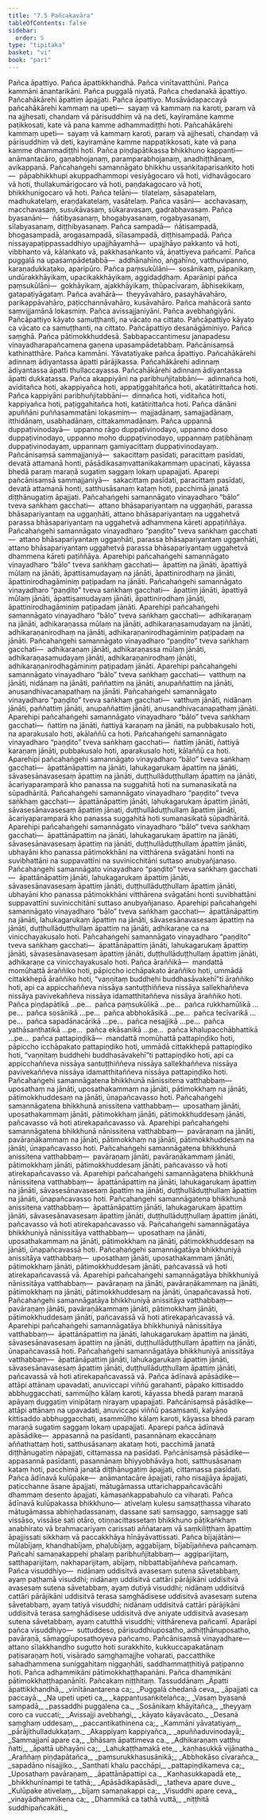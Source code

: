 ```yaml
---
title: "7.5 Pañcakavāra"
tableOfContents: false
sidebar:
  order: 5
type: "tipitaka"
basket: "vi"
book: "pari"
---
```



<DynamicBreadcrumb />

<Division number="325" book="pari" e="ch" v="5" p="230">

<Paragraph number="1502" book="pari">
Pañca āpattiyo. Pañca āpattikkhandhā. Pañca vinītavatthūni. Pañca kammāni ānantarikāni. Pañca puggalā niyatā. Pañca chedanakā āpattiyo. Pañcahākārehi āpattiṃ āpajjati. Pañca āpattiyo. Musāvādapaccayā pañcahākārehi kammaṃ na upeti—  sayaṃ vā kammaṃ na karoti, paraṃ vā na ajjhesati, chandaṃ vā pārisuddhiṃ vā na deti, kayiramāne kamme paṭikkosati, kate vā pana kamme adhammadiṭṭhi hoti. Pañcahākārehi kammaṃ upeti—  sayaṃ vā kammaṃ karoti, paraṃ vā ajjhesati, chandaṃ vā pārisuddhiṃ vā deti, kayiramāne kamme nappaṭikkosati, kate vā pana kamme dhammadiṭṭhi hoti. Pañca piṇḍapātikassa bhikkhuno kappanti—  anāmantacāro, gaṇabhojanaṃ, paramparabhojanaṃ, anadhiṭṭhānaṃ, avikappanā. Pañcahaṅgehi samannāgato bhikkhu ussaṅkitaparisaṅkito hoti—  pāpabhikkhupi akuppadhammopi vesiyāgocaro vā hoti, vidhavāgocaro vā hoti, thullakumārigocaro vā hoti, paṇḍakagocaro vā hoti, bhikkhunigocaro vā hoti. Pañca telāni—  tilatelaṃ, sāsapatelaṃ, madhukatelaṃ, eraṇḍakatelaṃ, vasātelaṃ. Pañca vasāni—  acchavasaṃ, macchavasaṃ, susukāvasaṃ, sūkaravasaṃ, gadrabhavasaṃ. Pañca byasanāni—  ñātibyasanaṃ, bhogabyasanaṃ, rogabyasanaṃ, sīlabyasanaṃ, diṭṭhibyasanaṃ. Pañca sampadā—  ñātisampadā, bhogasampadā, arogasampadā, sīlasampadā, diṭṭhisampadā. Pañca nissayapaṭippassaddhiyo upajjhāyamhā—  upajjhāyo pakkanto vā hoti, vibbhanto vā, kālaṅkato vā, pakkhasaṅkanto vā, āṇattiyeva pañcamī. Pañca puggalā na upasampādetabbā—  addhānahīno, aṅgahīno, vatthuvipanno, karaṇadukkaṭako, aparipūro. Pañca paṃsukūlāni—  sosānikaṃ, pāpaṇikaṃ, undūrakkhāyikaṃ, upacikakkhāyikaṃ, aggidaḍḍhaṃ. Aparānipi pañca paṃsukūlāni—  gokhāyikaṃ, ajakkhāyikaṃ, thūpacīvaraṃ, ābhisekikaṃ, gatapaṭiyāgataṃ. Pañca avahārā—  theyyāvahāro, pasayhāvahāro, parikappāvahāro, paṭicchannāvahāro, kusāvahāro. Pañca mahācorā santo saṃvijjamānā lokasmiṃ. Pañca avissajjaniyāni. Pañca avebhaṅgiyāni. Pañcāpattiyo kāyato samuṭṭhanti, na vācato na cittato. Pañcāpattiyo kāyato ca vācato ca samuṭṭhanti, na cittato. Pañcāpattiyo desanāgāminiyo. Pañca saṃghā. Pañca pātimokkhuddesā. Sabbapaccantimesu janapadesu vinayadharapañcamena gaṇena upasampādetabbaṃ. Pañcānisaṃsā kathinatthāre. Pañca kammāni. Yāvatatiyake pañca āpattiyo. Pañcahākārehi adinnaṃ ādiyantassa āpatti pārājikassa. Pañcahākārehi adinnaṃ ādiyantassa āpatti thullaccayassa. Pañcahākārehi adinnaṃ ādiyantassa āpatti dukkaṭassa. Pañca akappiyāni na paribhuñjitabbāni—  adinnañca hoti, aviditañca hoti, akappiyañca hoti, appaṭiggahitañca hoti, akatātirittañca hoti. Pañca kappiyāni paribhuñjitabbāni—  dinnañca hoti, viditañca hoti, kappiyañca hoti, paṭiggahitañca hoti, katātirittañca hoti. Pañca dānāni apuññāni puññasammatāni lokasmiṃ—  majjadānaṃ, samajjadānaṃ, itthidānaṃ, usabhadānaṃ, cittakammadānaṃ. Pañca uppannā duppaṭivinodayā—  uppanno rāgo duppaṭivinodayo, uppanno doso duppaṭivinodayo, uppanno moho duppaṭivinodayo, uppannaṃ paṭibhānaṃ duppaṭivinodayaṃ, uppannaṃ gamiyacittaṃ duppaṭivinodayaṃ. Pañcānisaṃsā sammajjaniyā—  sakacittaṃ pasīdati, paracittaṃ pasīdati, devatā attamanā honti, pāsādikasaṃvattanikakammaṃ upacinati, kāyassa bhedā paraṃ maraṇā sugatiṃ saggaṃ lokaṃ upapajjati. Aparepi pañcānisaṃsā sammajjaniyā—  sakacittaṃ pasīdati, paracittaṃ pasīdati, devatā attamanā honti, satthusāsanaṃ kataṃ hoti, pacchimā janatā diṭṭhānugatiṃ āpajjati.
</Paragraph>

<Paragraph number="1503" book="pari">
Pañcahaṅgehi samannāgato vinayadharo “bālo” tveva saṅkhaṃ gacchati—  attano bhāsapariyantaṃ na uggaṇhāti, parassa bhāsapariyantaṃ na uggaṇhāti, attano bhāsapariyantaṃ na uggahetvā parassa bhāsapariyantaṃ na uggahetvā adhammena kāreti appaṭiññāya. Pañcahaṅgehi samannāgato vinayadharo “paṇḍito” tveva saṅkhaṃ gacchati—  attano bhāsapariyantaṃ uggaṇhāti, parassa bhāsapariyantaṃ uggaṇhāti, attano bhāsapariyantaṃ uggahetvā parassa bhāsapariyantaṃ uggahetvā dhammena kāreti paṭiññāya. Aparehipi pañcahaṅgehi samannāgato vinayadharo “bālo” tveva saṅkhaṃ gacchati—  āpattiṃ na jānāti, āpattiyā mūlaṃ na jānāti, āpattisamudayaṃ na jānāti, āpattinirodhaṃ na jānāti, āpattinirodhagāminiṃ paṭipadaṃ na jānāti. Pañcahaṅgehi samannāgato vinayadharo “paṇḍito” tveva saṅkhaṃ gacchati—  āpattiṃ jānāti, āpattiyā mūlaṃ jānāti, āpattisamudayaṃ jānāti, āpattinirodhaṃ jānāti, āpattinirodhagāminiṃ paṭipadaṃ jānāti. Aparehipi pañcahaṅgehi samannāgato vinayadharo “bālo” tveva saṅkhaṃ gacchati—  adhikaraṇaṃ na jānāti, adhikaraṇassa mūlaṃ na jānāti, adhikaraṇasamudayaṃ na jānāti, adhikaraṇanirodhaṃ na jānāti, adhikaraṇanirodhagāminiṃ paṭipadaṃ na jānāti. Pañcahaṅgehi samannāgato vinayadharo “paṇḍito” tveva saṅkhaṃ gacchati—  adhikaraṇaṃ jānāti, adhikaraṇassa mūlaṃ jānāti, adhikaraṇasamudayaṃ jānāti, adhikaraṇanirodhaṃ jānāti, adhikaraṇanirodhagāminiṃ paṭipadaṃ jānāti. Aparehipi pañcahaṅgehi samannāgato vinayadharo “bālo” tveva saṅkhaṃ gacchati—  vatthuṃ na jānāti, nidānaṃ na jānāti, paññattiṃ na jānāti, anupaññattiṃ na jānāti, anusandhivacanapathaṃ na jānāti. Pañcahaṅgehi samannāgato vinayadharo “paṇḍito” tveva saṅkhaṃ gacchati—  vatthuṃ jānāti, nidānaṃ jānāti, paññattiṃ jānāti, anupaññattiṃ jānāti, anusandhivacanapathaṃ jānāti. Aparehipi pañcahaṅgehi samannāgato vinayadharo “bālo” tveva saṅkhaṃ gacchati—  ñattiṃ na jānāti, ñattiyā karaṇaṃ na jānāti, na pubbakusalo hoti, na aparakusalo hoti, akālaññū ca hoti. Pañcahaṅgehi samannāgato vinayadharo “paṇḍito” tveva saṅkhaṃ gacchati—  ñattiṃ jānāti, ñattiyā karaṇaṃ jānāti, pubbakusalo hoti, aparakusalo hoti, kālaññū ca hoti. Aparehipi pañcahaṅgehi samannāgato vinayadharo “bālo” tveva saṅkhaṃ gacchati—  āpattānāpattiṃ na jānāti, lahukagarukaṃ āpattiṃ na jānāti, sāvasesānavasesaṃ āpattiṃ na jānāti, duṭṭhullāduṭṭhullaṃ āpattiṃ na jānāti, ācariyaparamparā kho panassa na suggahitā hoti na sumanasikatā na sūpadhāritā. Pañcahaṅgehi samannāgato vinayadharo “paṇḍito” tveva saṅkhaṃ gacchati—  āpattānāpattiṃ jānāti, lahukagarukaṃ āpattiṃ jānāti, sāvasesānavasesaṃ āpattiṃ jānati, duṭṭhullāduṭṭhullaṃ āpattiṃ jānāti, ācariyaparamparā kho panassa suggahitā hoti sumanasikatā sūpadhāritā. Aparehipi pañcahaṅgehi samannāgato vinayadharo “bālo” tveva saṅkhaṃ gacchati—  āpattānāpattiṃ na jānāti, lahukagarukaṃ āpattiṃ na jānāti, sāvasesānavasesaṃ āpattiṃ na jānāti, duṭṭhullāduṭṭhullaṃ āpattiṃ jānāti, ubhayāni kho panassa pātimokkhāni na vitthārena svāgatāni honti na suvibhattāni na suppavattīni na suvinicchitāni suttaso anubyañjanaso. Pañcahaṅgehi samannāgato vinayadharo “paṇḍito” tveva saṅkhaṃ gacchati—  āpattānāpattiṃ jānāti, lahukagarukaṃ āpattiṃ jānāti, sāvasesānavasesaṃ āpattiṃ jānāti, duṭṭhullāduṭṭhullaṃ āpattiṃ jānāti, ubhayāni kho panassa pātimokkhāni vitthārena svāgatāni honti suvibhattāni suppavattīni suvinicchitāni suttaso anubyañjanaso. Aparehipi pañcahaṅgehi samannāgato vinayadharo “bālo” tveva saṅkhaṃ gacchati—  āpattānāpattiṃ na jānāti, lahukagarukaṃ āpattiṃ na jānāti, sāvasesānavasesaṃ āpattiṃ na jānāti, duṭṭhullāduṭṭhullaṃ āpattiṃ na jānāti, adhikaraṇe ca na vinicchayakusalo hoti. Pañcahaṅgehi samannāgato vinayadharo “paṇḍito” tveva saṅkhaṃ gacchati—  āpattānāpattiṃ jānāti, lahukagarukaṃ āpattiṃ jānāti, sāvasesānavasesaṃ āpattiṃ jānāti, duṭṭhullāduṭṭhullaṃ āpattiṃ jānāti, adhikaraṇe ca vinicchayakusalo hoti.
</Paragraph>

<Paragraph number="1504" book="pari">
Pañca āraññikā—  mandattā momūhattā āraññiko hoti, pāpiccho icchāpakato āraññiko hoti, ummādā cittakkhepā āraññiko hoti, “vaṇṇitaṃ buddhehi buddhasāvakehī”ti āraññiko hoti, api ca appicchaññeva nissāya santuṭṭhiññeva nissāya sallekhaññeva nissāya pavivekaññeva nissāya idamatthitaññeva nissāya āraññiko hoti. Pañca piṇḍapātikā …pe…  pañca paṃsukūlikā …pe…  pañca rukkhamūlikā …pe…  pañca sosānikā …pe…  pañca abbhokāsikā …pe…  pañca tecīvarikā …pe…  pañca sapadānacārikā …pe…  pañca nesajjikā …pe…  pañca yathāsanthatikā …pe…  pañca ekāsanikā …pe…  pañca khalupacchābhattikā …pe…  pañca pattapiṇḍikā—  mandattā momūhattā pattapiṇḍiko hoti, pāpiccho icchāpakato pattapiṇḍiko hoti, ummādā cittakkhepā pattapiṇḍiko hoti, “vaṇṇitaṃ buddhehi buddhasāvakehī”ti pattapiṇḍiko hoti, api ca appicchaññeva nissāya santuṭṭhiññeva nissāya sallekhaññeva nissāya pavivekaññeva nissāya idamatthitaññeva nissāya pattapiṇḍiko hoti.
</Paragraph>

<Paragraph number="1505" book="pari">
Pañcahaṅgehi samannāgatena bhikkhunā nānissitena vatthabbaṃ—  uposathaṃ na jānāti, uposathakammaṃ na jānāti, pātimokkhaṃ na jānāti, pātimokkhuddesaṃ na jānāti, ūnapañcavasso hoti. Pañcahaṅgehi samannāgatena bhikkhunā anissitena vatthabbaṃ—  uposathaṃ jānāti, uposathakammaṃ jānāti, pātimokkhaṃ jānāti, pātimokkhuddesaṃ jānāti, pañcavasso vā hoti atirekapañcavasso vā. Aparehipi pañcahaṅgehi samannāgatena bhikkhunā nānissitena vatthabbaṃ—  pavāraṇaṃ na jānāti, pavāraṇākammaṃ na jānāti, pātimokkhaṃ na jānāti, pātimokkhuddesaṃ na jānāti, ūnapañcavasso hoti. Pañcahaṅgehi samannāgatena bhikkhunā anissitena vatthabbaṃ—  pavāraṇaṃ jānāti, pavāraṇākammaṃ jānāti, pātimokkhaṃ jānāti, pātimokkhuddesaṃ jānāti, pañcavasso vā hoti atirekapañcavasso vā. Aparehipi pañcahaṅgehi samannāgatena bhikkhunā nānissitena vatthabbaṃ—  āpattānāpattiṃ na jānāti, lahukagarukaṃ āpattiṃ na jānāti, sāvasesānavasesaṃ āpattiṃ na jānāti, duṭṭhullāduṭṭhullaṃ āpattiṃ na jānāti, ūnapañcavasso hoti. Pañcahaṅgehi samannāgatena bhikkhunā anissitena vatthabbaṃ—  āpattānāpattiṃ jānāti, lahukagarukaṃ āpattiṃ jānāti, sāvasesānavasesaṃ āpattiṃ jānāti, duṭṭhullāduṭṭhullaṃ āpattiṃ jānāti, pañcavasso vā hoti atirekapañcavasso vā. Pañcahaṅgehi samannāgatāya bhikkhuniyā nānissitāya vatthabbaṃ—  uposathaṃ na jānāti, uposathakammaṃ na jānāti, pātimokkhaṃ na jānāti, pātimokkhuddesaṃ na jānāti, ūnapañcavassā hoti. Pañcahaṅgehi samannāgatāya bhikkhuniyā anissitāya vatthabbaṃ—  uposathaṃ jānāti, uposathakammaṃ jānāti, pātimokkhaṃ jānāti, pātimokkhuddesaṃ jānāti, pañcavassā vā hoti atirekapañcavassā vā. Aparehipi pañcahaṅgehi samannāgatāya bhikkhuniyā nānissitāya vatthabbaṃ—  pavāraṇaṃ na jānāti, pavāraṇākammaṃ na jānāti, pātimokkhaṃ na jānāti, pātimokkhuddesaṃ na jānāti, ūnapañcavassā hoti. Pañcahaṅgehi samannāgatāya bhikkhuniyā anissitāya vatthabbaṃ—  pavāraṇaṃ jānāti, pavāraṇākammaṃ jānāti, pātimokkhaṃ jānāti, pātimokkhuddesaṃ jānāti, pañcavassā vā hoti atirekapañcavassā vā. Aparehipi pañcahaṅgehi samannāgatāya bhikkhuniyā nānissitāya vatthabbaṃ—  āpattānāpattiṃ na jānāti, lahukagarukaṃ āpattiṃ na jānāti, sāvasesānavasesaṃ āpattiṃ na jānāti, duṭṭhullāduṭṭhullaṃ āpattiṃ na jānāti, ūnapañcavassā hoti. Pañcahaṅgehi samannāgatāya bhikkhuniyā anissitāya vatthabbaṃ—  āpattānāpattiṃ jānāti, lahukagarukaṃ āpattiṃ jānāti, sāvasesānavasesaṃ āpattiṃ jānāti, duṭṭhullāduṭṭhullaṃ āpattiṃ jānāti, pañcavassā vā hoti atirekapañcavassā vā.
</Paragraph>

<Paragraph number="1506" book="pari">
Pañca ādīnavā apāsādike—  attāpi attānaṃ upavadati, anuviccapi viññū garahanti, pāpako kittisaddo abbhuggacchati, sammūḷho kālaṃ karoti, kāyassa bhedā paraṃ maraṇā apāyaṃ duggatiṃ vinipātaṃ nirayaṃ upapajjati. Pañcānisaṃsā pāsādike—  attāpi attānaṃ na upavadati, anuviccapi viññū pasaṃsanti, kalyāṇo kittisaddo abbhuggacchati, asammūḷho kālaṃ karoti, kāyassa bhedā paraṃ maraṇā sugatiṃ saggaṃ lokaṃ upapajjati. Aparepi pañca ādīnavā apāsādike—  appasannā na pasīdanti, pasannānaṃ ekaccānaṃ aññathattaṃ hoti, satthusāsanaṃ akataṃ hoti, pacchimā janatā diṭṭhānugatiṃ nāpajjati, cittamassa na pasīdati. Pañcānisaṃsā pāsādike—  appasannā pasīdanti, pasannānaṃ bhiyyobhāvāya hoti, satthusāsanaṃ kataṃ hoti, pacchimā janatā diṭṭhānugatiṃ āpajjati, cittamassa pasīdati. Pañca ādīnavā kulūpake—  anāmantacāre āpajjati, raho nisajjāya āpajjati, paṭicchanne āsane āpajjati, mātugāmassa uttarichappañcavācāhi dhammaṃ desento āpajjati, kāmasaṅkappabahulo ca viharati. Pañca ādīnavā kulūpakassa bhikkhuno—  ativelaṃ kulesu saṃsaṭṭhassa viharato mātugāmassa abhiṇhadassanaṃ, dassane sati saṃsaggo, saṃsagge sati vissāso, vissāse sati otāro, otiṇṇacittassetaṃ bhikkhuno pāṭikaṅkhaṃ anabhirato vā brahmacariyaṃ carissati aññataraṃ vā saṃkiliṭṭhaṃ āpattiṃ āpajjissati sikkhaṃ vā paccakkhāya hīnāyāvattissati.
</Paragraph>

<Paragraph number="1507" book="pari">
Pañca bījajātāni—  mūlabījaṃ, khandhabījaṃ, phaḷubījaṃ, aggabījaṃ, bījabījaññeva pañcamaṃ. Pañcahi samaṇakappehi phalaṃ paribhuñjitabbaṃ—  aggiparijitaṃ, satthaparijitaṃ, nakhaparijitaṃ, abījaṃ, nibbattabījaññeva pañcamaṃ. Pañca visuddhiyo—  nidānaṃ uddisitvā avasesaṃ sutena sāvetabbaṃ, ayaṃ paṭhamā visuddhi; nidānaṃ uddisitvā cattāri pārājikāni uddisitvā avasesaṃ sutena sāvetabbaṃ, ayaṃ dutiyā visuddhi; nidānaṃ uddisitvā cattāri pārājikāni uddisitvā terasa saṃghādisese uddisitvā avasesaṃ sutena sāvetabbaṃ, ayaṃ tatiyā visuddhi; nidānaṃ uddisitvā cattāri pārājikāni uddisitvā terasa saṃghādisese uddisitvā dve aniyate uddisitvā avasesaṃ sutena sāvetabbaṃ, ayaṃ catutthā visuddhi; vitthāreneva pañcamī. Aparāpi pañca visuddhiyo—  suttuddeso, pārisuddhiuposatho, adhiṭṭhānuposatho, pavāraṇā, sāmaggīuposathoyeva pañcamo. Pañcānisaṃsā vinayadhare—  attano sīlakkhandho sugutto hoti surakkhito, kukkuccapakatānaṃ paṭisaraṇaṃ hoti, visārado saṃghamajjhe voharati, paccatthike sahadhammena suniggahitaṃ niggaṇhāti, saddhammaṭṭhitiyā paṭipanno hoti. Pañca adhammikāni pātimokkhaṭṭhapanāni. Pañca dhammikāni pātimokkhaṭṭhapanānīti.

</Paragraph>
</Division>

<Paragraph number="1508" type="center" book="pari">
Pañcakaṃ niṭṭhitaṃ.



</Paragraph>

<Paragraph number="1509" type="center" book="pari">
Tassuddānaṃ


</Paragraph>

<Paragraph number="1510" type="verses" book="pari">
_Āpatti āpattikkhandhā,_  
_vinītānantarena ca;_  
_Puggalā chedanā ceva,_  
_āpajjati ca paccayā._  

</Paragraph>

<Paragraph number="1511" type="verses" book="pari">
_Na upeti upeti ca,_  
_kappantusaṅkitelañca;_  
_Vasaṃ byasanā sampadā,_  
_passaddhi puggalena ca._  

</Paragraph>

<Paragraph number="1512" type="verses" book="pari">
_Sosānikaṃ khāyitañca,_  
_theyyaṃ coro ca vuccati;_  
_Avissajji avebhaṅgi,_  
_kāyato kāyavācato._  

</Paragraph>

<Paragraph number="1513" type="verses" book="pari">
_Desanā saṃghaṃ uddesaṃ,_  
_paccantikathinena ca;_  
_Kammāni yāvatatiyaṃ,_  
_pārājithulladukkaṭaṃ._  

</Paragraph>

<Paragraph number="1514" type="verses" book="pari">
_Akappiyaṃ kappiyañca,_  
_apuññaduvinodayā;_  
_Sammajjanī apare ca,_  
_bhāsaṃ āpattimeva ca._  

</Paragraph>

<Paragraph number="1515" type="verses" book="pari">
_Adhikaraṇaṃ vatthu ñatti,_  
_āpattā ubhayāni ca;_  
_Lahukaṭṭhamakā ete,_  
_kaṇhasukkā vijānatha._  

</Paragraph>

<Paragraph number="1516" type="verses" book="pari">
_Araññaṃ piṇḍapātañca,_  
_paṃsurukkhasusānikā;_  
_Abbhokāso cīvarañca,_  
_sapadāno nisajjiko._  

</Paragraph>

<Paragraph number="1517" type="verses" book="pari">
_Santhati khalu pacchāpi,_  
_pattapiṇḍikameva ca;_  
_Uposathaṃ pavāraṇaṃ,_  
_āpattānāpattipi ca._  

</Paragraph>

<Paragraph number="1518" type="verses" book="pari">
_Kaṇhasukkapadā ete,_  
_bhikkhunīnampi te tathā;_  
_Apāsādikapāsādi,_  
_tatheva apare duve._  

</Paragraph>

<Paragraph number="1519" type="verses" book="pari">
_Kulūpake ativelaṃ,_  
_bījaṃ samaṇakappi ca;_  
_Visuddhi apare ceva,_  
_vinayādhammikena ca;_  
_Dhammikā ca tathā vuttā,_  
_niṭṭhitā suddhipañcakāti._
</Paragraph>